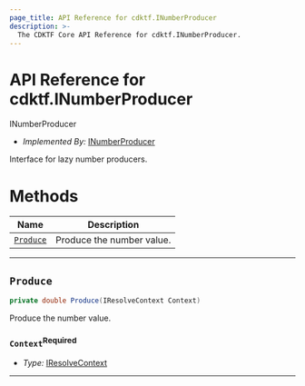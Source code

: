 ```yaml
---
page_title: API Reference for cdktf.INumberProducer
description: >-
  The CDKTF Core API Reference for cdktf.INumberProducer.
---
```


<!-- This file is generated through yarn generate-docs -->

# API Reference for cdktf.INumberProducer

   INumberProducer <a name="INumberProducer" id="cdktf.INumberProducer"></a>
  
  - *Implemented By:* <a href="#cdktf.INumberProducer">INumberProducer</a>
  
  Interface for lazy number producers.
  
  # Methods <a name="Methods" id="Methods"></a>
  
  | **Name** | **Description** |
  | --- | --- |
  | <code><a href="#cdktf.INumberProducer.produce">Produce</a></code> | Produce the number value. |
  
  ---
  
  ## `Produce` <a name="Produce" id="cdktf.INumberProducer.produce"></a>
  
  ```csharp
  private double Produce(IResolveContext Context)
  ```
  
  Produce the number value.
  
  ### `Context`<sup>Required</sup> <a name="Context" id="cdktf.INumberProducer.produce.parameter.context"></a>
  
  - *Type:* <a href="#cdktf.IResolveContext">IResolveContext</a>
  
  ---
  
  
